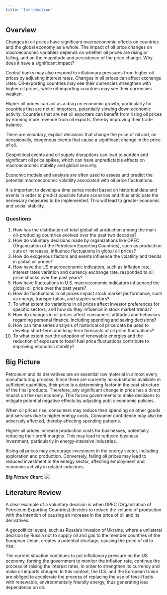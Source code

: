 ```yaml
---
title: "Introduction"
---
```

## Overview
Changes in oil prices have significant macroeconomic effects on countries and the global economy as a whole. The impact of oil price changes on macroeconomic variables depends on whether oil prices are rising or falling, and on the magnitude and persistence of the price change. Why does it have a significant impact? 

Central banks may also respond to inflationary pressures from higher oil prices by adjusting interest rates. Changes in oil prices can affect exchange rates. Oil-exporting countries may see their currencies strengthen with higher oil prices, while oil-importing countries may see their currencies weaken.

Higher oil prices can act as a drag on economic growth, particularly for countries that are net oil importers, potentially slowing down economic activity. Countries that are net oil exporters can benefit from rising oil prices by earning more revenue from oil exports, thereby improving their trade balance. 

There are voluntary,  explicit decisions that change the price of oil and, on occasionally, exogenous events that cause a significant change in the price of oil.

Geopolitical events and oil supply disruptions can lead to sudden and significant oil price spikes, which can have unpredictable effects on macroeconomic stability and global security.

Economic models and analysis are often used to assess and predict the potential macroeconomic volatility associated with oil price fluctuations.

It is important to develop a time series model based on historical data and events in order to predict possible future scenarios and thus anticipate the necessary measures to be implemented. This will lead to greater economic and social stability. 

### Questions

1. How has the distribution of total global oil production among the main oil-producing countries evolved over the past two decades?
2. How do voluntary decisions made by organizations like OPEC (Organization of the Petroleum Exporting Countries), such as production cuts or increases, influence fluctuations in global oil prices?
3. How do exogenous factors and events influence the volatility and trends in global oil prices?
4. How have the US macroeconomic indicators, such as inflation rate, interest rates variation and currency exchange rate, responded to oil price shocks over the past years?
5. How have fluctuations in U.S. macroeconomic indicators influenced the global oil price over the past years?
6. How do fluctuations in oil prices impact stock market performance, such as energy, transportation, and staples sectors?
7. To what extent do variations in oil prices affect investor preferences for specific sectors, and how do they influence in stock market trends?
8. How do changes in oil prices affect consumers' attitudes and behaviors regarding personal finance, including spending and saving decisions?
9. How can time series analysis of historical oil price data be used to develop short-term and long-term forecasts of oil price fluctuations?
10. To what extent can the adoption of renewable energies and the reduction of exposure to fossil fuel price fluctuations contribute to improving economic stability?

## Big Picture

Petroleum and its derivatives are an essential raw material in almost every manufacturing process. Since there are currently no substitutes available in sufficient quantities, their price is a determining factor in the cost structure of the final products. Therefore, any significant change in price has a direct impact on the real economy. This forces governments to make decisions to mitigate potential negative effects by adjusting public economic policies.

When oil prices rise, consumers may reduce their spending on other goods and services due to higher energy costs. Consumer confidence may also be adversely affected, thereby affecting spending patterns.

Higher oil prices increase production costs for businesses, potentially reducing their profit margins. This may lead to reduced business investment, particularly in energy-intensive industries.

Rising oil prices may encourage investment in the energy sector, including exploration and production. Conversely, falling oil prices may lead to reduced investment in the energy sector, affecting employment and economic activity in related industries.

***Big Picture Chart:***
![](./images/big_picture_diagram.png)


## Literature Review
A clear example of a voluntary decision is when OPEC (Organization of Petroleum Exporting Countries) decides to reduce the volume of production with the intention of causing an increase in the price of oil and its derivatives.

A geopolitical event, such as Russia's invasion of Ukraine, where a unilateral decision by Russia not to supply oil and gas to the member countries of the European Union, creates a potential shortage, causing the price of oil to rise.

The current situation continues to put inflationary pressure on the US economy, forcing the government to monitor the inflation rate, continue the process of raising the interest rates, in order to strengthen its currency and make oil imports cheaper. In this context, the U.S. and the European Union are obliged to accelerate the process of replacing the use of fossil fuels with renewable, environmentally friendly energy, thus generating less dependence on oil.